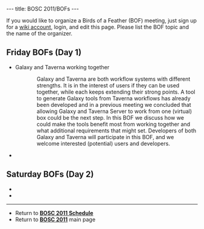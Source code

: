 ---
title: BOSC 2011/BOFs
---

If you would like to organize a Birds of a Feather (BOF) meeting, just sign up for a [[Special:Userlogin| wiki account]], login, and edit this page. Please list the BOF topic and the name of the organizer.

== Friday BOFs (Day 1) ==

* Galaxy and Taverna working together
:: Galaxy and Taverna are both workflow systems with different strengths. It is in the interest of users if they can be used together, while each keeps extending their strong points. A tool to generate Galaxy tools from Taverna workflows has already been developed and in a previous meeting we concluded that allowing Galaxy and Taverna Server to work from one (virtual) box could be the next step. In this BOF we discuss how we could make the tools benefit most from working together and what additional requirements that might set. Developers of both Galaxy and Taverna will participate in this BOF, and we welcome interested (potential) users and developers.
*

== Saturday BOFs (Day 2) ==

*
*

----
* Return to '''[[BOSC_2011_Schedule | BOSC 2011 Schedule]]'''
* Return to '''[[BOSC_2011 | BOSC 2011]]''' main page